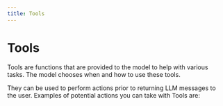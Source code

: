 ```yaml
---
title: Tools
---
```


# Tools

Tools are functions that are provided to the model to help with various tasks. The model chooses when and how to use these tools.


They can be used to perform actions prior to returning LLM messages to the user. Examples of potential actions you can take with Tools are:
